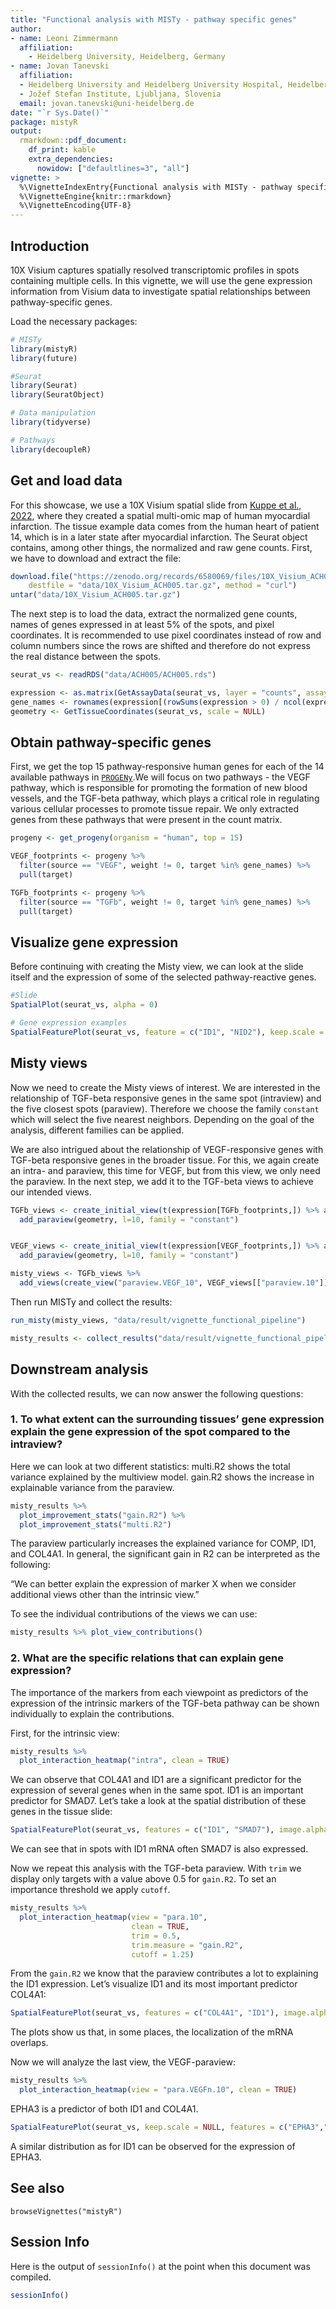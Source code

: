 ```yaml
---
title: "Functional analysis with MISTy - pathway specific genes"
author:
- name: Leoni Zimmermann
  affiliation:
    - Heidelberg University, Heidelberg, Germany
- name: Jovan Tanevski
  affiliation: 
  - Heidelberg University and Heidelberg University Hospital, Heidelberg, Germany
  - Jožef Stefan Institute, Ljubljana, Slovenia
  email: jovan.tanevski@uni-heidelberg.de 
date: "`r Sys.Date()`"
package: mistyR
output:
  rmarkdown::pdf_document:
    df_print: kable
    extra_dependencies:
      nowidow: ["defaultlines=3", "all"]
vignette: >
  %\VignetteIndexEntry{Functional analysis with MISTy - pathway specific genes}
  %\VignetteEngine{knitr::rmarkdown}
  %\VignetteEncoding{UTF-8}
---
```


## Introduction

10X Visium captures spatially resolved transcriptomic profiles in spots containing multiple cells. In this vignette, we will use the gene expression information from Visium data to investigate spatial relationships between pathway-specific genes.

Load the necessary packages:

```r
# MISTy 
library(mistyR) 
library(future) 

#Seurat 
library(Seurat)
library(SeuratObject)

# Data manipulation 
library(tidyverse) 

# Pathways
library(decoupleR)
```

## Get and load data

For this showcase, we use a 10X Visium spatial slide from [Kuppe et al., 2022](https://doi.org/10.1038/s41586-022-05060-x), where they created a spatial multi-omic map of human myocardial infarction. The tissue example data comes from the human heart of patient 14, which is in a later state after myocardial infarction. The Seurat object contains, among other things, the normalized and raw gene counts. First, we have to download and extract the file:

```r
download.file("https://zenodo.org/records/6580069/files/10X_Visium_ACH005.tar.gz?download=1",
    destfile = "data/10X_Visium_ACH005.tar.gz", method = "curl")
untar("data/10X_Visium_ACH005.tar.gz")
```

The next step is to load the data, extract the normalized gene counts, names of genes expressed in at least 5% of the spots, and pixel coordinates. It is recommended to use pixel coordinates instead of row and column numbers since the rows are shifted and therefore do not express the real distance between the spots.

```r
seurat_vs <- readRDS("data/ACH005/ACH005.rds")

expression <- as.matrix(GetAssayData(seurat_vs, layer = "counts", assay = "SCT"))
gene_names <- rownames(expression[(rowSums(expression > 0) / ncol(expression)) >= 0.05,]) 
geometry <- GetTissueCoordinates(seurat_vs, scale = NULL)
```

## Obtain pathway-specific genes

First, we get the top 15 pathway-responsive human genes for each of the 14 available pathways in [`PROGENy`](https://saezlab.github.io/progeny/index.html).We will focus on two pathways - the VEGF pathway, which is responsible for promoting the formation of new blood vessels, and the TGF-beta pathway, which plays a critical role in regulating various cellular processes to promote tissue repair. We only extracted genes from these pathways that were present in the count matrix.

```r
progeny <- get_progeny(organism = "human", top = 15)

VEGF_footprints <- progeny %>%
  filter(source == "VEGF", weight != 0, target %in% gene_names) %>% 
  pull(target)

TGFb_footprints <- progeny %>%
  filter(source == "TGFb", weight != 0, target %in% gene_names) %>% 
  pull(target)

```

## Visualize gene expression

Before continuing with creating the Misty view, we can look at the slide itself and the expression of some of the selected pathway-reactive genes.

```r
#Slide
SpatialPlot(seurat_vs, alpha = 0)

# Gene expression examples
SpatialFeaturePlot(seurat_vs, feature = c("ID1", "NID2"), keep.scale = NULL)
```

## Misty views

Now we need to create the Misty views of interest. We are interested in the relationship of TGF-beta responsive genes in the same spot (intraview) and the five closest spots (paraview). Therefore we choose the family `constant` which will select the five nearest neighbors. Depending on the goal of the analysis, different families can be applied.

We are also intrigued about the relationship of VEGF-responsive genes with TGF-beta responsive genes in the broader tissue. For this, we again create an intra- and paraview, this time for VEGF, but from this view, we only need the paraview. In the next step, we add it to the TGF-beta views to achieve our intended views.

```r
TGFb_views <- create_initial_view(t(expression[TGFb_footprints,]) %>% as_tibble()) %>%
  add_paraview(geometry, l=10, family = "constant")


VEGF_views <- create_initial_view(t(expression[VEGF_footprints,]) %>% as_tibble()) %>%
  add_paraview(geometry, l=10, family = "constant")

misty_views <- TGFb_views %>% 
  add_views(create_view("paraview.VEGF_10", VEGF_views[["paraview.10"]]$data, "para.VEGFn.10"))
```

Then run MISTy and collect the results:

```r

run_misty(misty_views, "data/result/vignette_functional_pipeline") 

misty_results <- collect_results("data/result/vignette_functional_pipeline")
```

## Downstream analysis

With the collected results, we can now answer the following questions:

### 1. To what extent can the surrounding tissues' gene expression explain the gene expression of the spot compared to the intraview?

Here we can look at two different statistics: multi.R2 shows the total variance explained by the multiview model. gain.R2 shows the increase in explainable variance from the paraview.

```r
misty_results %>%
  plot_improvement_stats("gain.R2") %>%
  plot_improvement_stats("multi.R2")
```

The paraview particularly increases the explained variance for COMP, ID1, and COL4A1. In general, the significant gain in R2 can be interpreted as the following:

"We can better explain the expression of marker X when we consider additional views other than the intrinsic view."

To see the individual contributions of the views we can use:

```r
misty_results %>% plot_view_contributions()
```

### 2. What are the specific relations that can explain gene expression?

The importance of the markers from each viewpoint as predictors of the expression of the intrinsic markers of the TGF-beta pathway can be shown individually to explain the contributions.

First, for the intrinsic view:

```r
misty_results %>%
  plot_interaction_heatmap("intra", clean = TRUE)
```

We can observe that COL4A1 and ID1 are a significant predictor for the expression of several genes when in the same spot. ID1 is an important predictor for SMAD7. Let's take a look at the spatial distribution of these genes in the tissue slide:

```r
SpatialFeaturePlot(seurat_vs, features = c("ID1", "SMAD7"), image.alpha = 0)
```

We can see that in spots with ID1 mRNA often SMAD7 is also expressed.

Now we repeat this analysis with the TGF-beta paraview. With `trim` we display only targets with a value above 0.5 for `gain.R2`. To set an importance threshold we apply `cutoff`.

```r
misty_results %>%
  plot_interaction_heatmap(view = "para.10", 
                           clean = TRUE, 
                           trim = 0.5,
                           trim.measure = "gain.R2",
                           cutoff = 1.25)
```

From the `gain.R2` we know that the paraview contributes a lot to explaining the ID1 expression. Let's visualize ID1 and its most important predictor COL4A1:

```r
SpatialFeaturePlot(seurat_vs, features = c("COL4A1", "ID1"), image.alpha = 0)
```

The plots show us that, in some places, the localization of the mRNA overlaps.

Now we will analyze the last view, the VEGF-paraview:

```r
misty_results %>%
  plot_interaction_heatmap(view = "para.VEGFn.10", clean = TRUE)
```

EPHA3 is a predictor of both ID1 and COL4A1.

```r
SpatialFeaturePlot(seurat_vs, keep.scale = NULL, features = c("EPHA3","ID1"), image.alpha = 0)

```

A similar distribution as for ID1 can be observed for the expression of EPHA3.

## See also

`browseVignettes("mistyR")`

## Session Info

Here is the output of `sessionInfo()` at the point when this document was compiled.

```r
sessionInfo()
```
